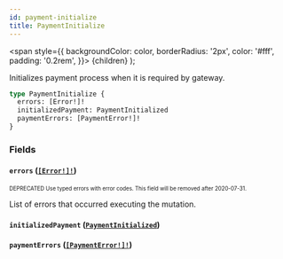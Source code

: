 ```yaml
---
id: payment-initialize
title: PaymentInitialize
---
```


<span
style={{
      backgroundColor: color,
      borderRadius: '2px',
      color: '#fff',
      padding: '0.2rem',
    }}>
{children}
</span>
);

Initializes payment process when it is required by gateway.

```graphql
type PaymentInitialize {
  errors: [Error!]!
  initializedPayment: PaymentInitialized
  paymentErrors: [PaymentError!]!
}
```

### Fields

#### `errors` ([`[Error!]!`](/api-reference/objects/error.mdx))

<sub><sup><Tag color="#ffba00">DEPRECATED</Tag> Use typed errors with error codes. This field will be removed after 2020-07-31.</sup></sub>

List of errors that occurred executing the mutation.

#### `initializedPayment` ([`PaymentInitialized`](/api-reference/objects/payment-initialized.mdx))

#### `paymentErrors` ([`[PaymentError!]!`](/api-reference/objects/payment-error.mdx))

